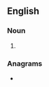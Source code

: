 ==English==

===Noun===
{{head|en|noun form}}

# {{plural of|en|moistener}}

===Anagrams===
* {{anagrams|en|a=eeimnorsst|monsterise|neoterisms|remoistens}}